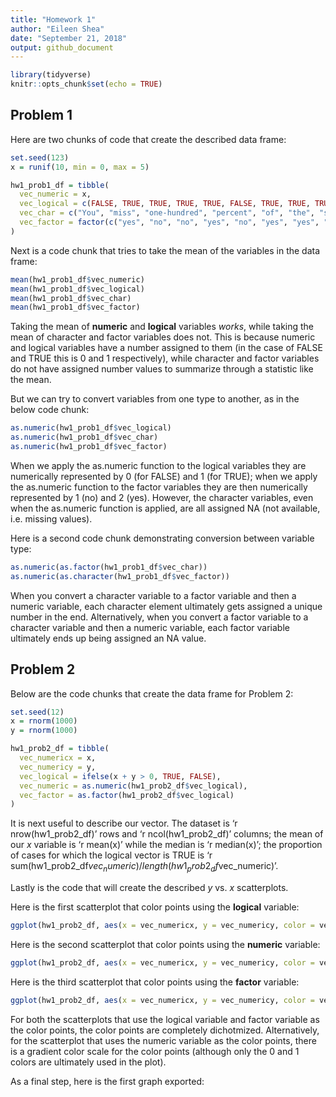```yaml
---
title: "Homework 1"
author: "Eileen Shea"
date: "September 21, 2018"
output: github_document
---
```


```r
library(tidyverse)
knitr::opts_chunk$set(echo = TRUE)
```

## Problem 1

Here are two chunks of code that create the described data frame:

```r
set.seed(123)
x = runif(10, min = 0, max = 5)
```

```r
hw1_prob1_df = tibble(
  vec_numeric = x,
  vec_logical = c(FALSE, TRUE, TRUE, TRUE, TRUE, FALSE, TRUE, TRUE, TRUE, TRUE),
  vec_char = c("You", "miss", "one-hundred", "percent", "of", "the", "shots", "you", "don't", "take"),
  vec_factor = factor(c("yes", "no", "no", "yes", "no", "yes", "yes", "no", "no", "yes"))
)
```

Next is a code chunk that tries to take the mean of the variables in the data frame:

```r
mean(hw1_prob1_df$vec_numeric)
mean(hw1_prob1_df$vec_logical)
mean(hw1_prob1_df$vec_char)
mean(hw1_prob1_df$vec_factor)
```

Taking the mean of **numeric** and **logical** variables *works*, while taking the mean of character and factor variables does not. This is because numeric and logical variables have a number assigned to them (in the case of FALSE and TRUE this is 0 and 1 respectively), while character and factor variables do not have assigned number values to summarize through a statistic like the mean.

But we can try to convert variables from one type to another, as in the below code chunk:

```r
as.numeric(hw1_prob1_df$vec_logical)
as.numeric(hw1_prob1_df$vec_char)
as.numeric(hw1_prob1_df$vec_factor)
```

When we apply the as.numeric function to the logical variables they are numerically represented by 0 (for FALSE) and 1 (for TRUE); when we apply the as.numeric function to the factor variables they are then numerically represented by 1 (no) and 2 (yes). However, the character variables, even when the as.numeric function is applied, are all assigned NA (not available, i.e. missing values).

Here is a second code chunk demonstrating conversion between variable type:

```r
as.numeric(as.factor(hw1_prob1_df$vec_char))
as.numeric(as.character(hw1_prob1_df$vec_factor))
```

When you convert a character variable to a factor variable and then a numeric variable, each character element ultimately gets assigned a unique number in the end. Alternatively, when you convert a factor variable to a character variable and then a numeric variable, each factor variable ultimately ends up being assigned an NA value.


## Problem 2

Below are the code chunks that create the data frame for Problem 2:

```r
set.seed(12)
x = rnorm(1000)
y = rnorm(1000)
```

```r
hw1_prob2_df = tibble(
  vec_numericx = x,
  vec_numericy = y,
  vec_logical = ifelse(x + y > 0, TRUE, FALSE),
  vec_numeric = as.numeric(hw1_prob2_df$vec_logical),
  vec_factor = as.factor(hw1_prob2_df$vec_logical)
)
```

It is next useful to describe our vector. The dataset is 'r nrow(hw1_prob2_df)' rows and 'r ncol(hw1_prob2_df)' columns; the mean of our *x* variable is 'r mean(x)' while the median is 'r median(x)'; the proportion of cases for which the logical vector is TRUE is 'r sum(hw1_prob2_df$vec_numeric)/length(hw1_prob2_df$vec_numeric)'.

Lastly is the code that will create the described *y* vs. *x* scatterplots.

Here is the first scatterplot that color points using the **logical** variable:

```r
ggplot(hw1_prob2_df, aes(x = vec_numericx, y = vec_numericy, color = vec_logical)) + geom_point()
```

Here is the second scatterplot that color points using the **numeric** variable:

```r
ggplot(hw1_prob2_df, aes(x = vec_numericx, y = vec_numericy, color = vec_numeric)) + geom_point()
```

Here is the third scatterplot that color points using the **factor** variable:
```r
ggplot(hw1_prob2_df, aes(x = vec_numericx, y = vec_numericy, color = vec_factor)) + geom_point()
```

For both the scatterplots that use the logical variable and factor variable as the color points, the color points are completely dichotmized. Alternatively, for the scatterplot that uses the numeric variable as the color points, there is a gradient color scale for the color points (although only the 0 and 1 colors are ultimately used in the plot).

As a final step, here is the first graph exported:



